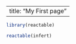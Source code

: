 ---------
title: "My First page"
----------


```r
library(reactable)
```

```r
reactable(infert)
```

